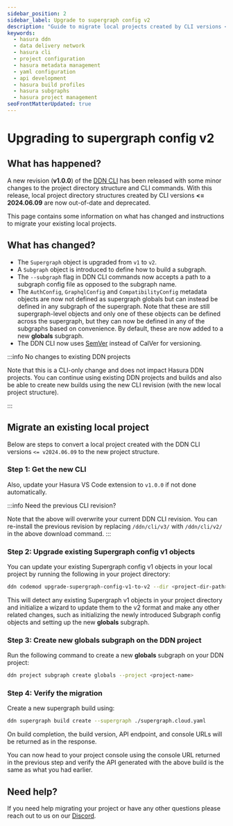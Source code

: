 ```yaml
---
sidebar_position: 2
sidebar_label: Upgrade to supergraph config v2
description: "Guide to migrate local projects created by CLI versions <= 2024.06.09"
keywords:
  - hasura ddn
  - data delivery network
  - hasura cli
  - project configuration
  - hasura metadata management
  - yaml configuration
  - api development
  - hasura build profiles
  - hasura subgraphs
  - hasura project management
seoFrontMatterUpdated: true
---
```



# Upgrading to supergraph config v2

## What has happened?

A new revision (**v1.0.0**) of the [DDN CLI](/cli/installation.mdx) has been released with some minor changes to the
project directory structure and CLI commands. With this release, local project directory structures created by CLI
versions **\<= 2024.06.09** are now out-of-date and deprecated.

This page contains some information on what has changed and instructions to migrate your existing local projects.

## What has changed?

- The `Supergraph` object is upgraded from `v1` to `v2`.
- A `Subgraph` object is introduced to define how to build a subgraph.
- The `--subgraph` flag in DDN CLI commands now accepts a path to a subgraph config file as opposed to the subgraph name.
- The `AuthConfig`, `GraphqlConfig` and `CompatibilityConfig` metadata objects are now not defined as supergraph globals
  but can instead be defined in any subgraph of the supergraph. Note that these are still supergraph-level objects and
  only one of these objects can be defined across the supergraph, but they can now be defined in any of the subgraphs
  based on convenience. By default, these are now added to a new **globals** subgraph.
- The DDN CLI now uses [SemVer](https://semver.org/) instead of CalVer for versioning.

:::info No changes to existing DDN projects

Note that this is a CLI-only change and does not impact Hasura DDN projects. You can continue using existing DDN projects
and builds and also be able to create new builds using the new CLI revision (with the new local project structure).

:::


## Migrate an existing local project

Below are steps to convert a local project created with the DDN CLI versions `<= v2024.06.09` to the new project
structure.

### Step 1: Get the new CLI

<InstallTheCli />

Also, update your Hasura VS Code extension to `v1.0.0` if not done automatically.

:::info Need the previous CLI revision?

Note that the above will overwrite your current DDN CLI revision. You can re-install the previous revision by replacing
`/ddn/cli/v3/` with `/ddn/cli/v2/` in the above download command.
:::

### Step 2: Upgrade existing Supergraph config v1 objects

You can update your existing Supergraph config v1 objects in your local project by running the following in your
project directory:

```bash
ddn codemod upgrade-supergraph-config-v1-to-v2 --dir <project-dir-path>
```

This will detect any existing Supergraph v1 objects in your project directory and initialize a wizard to update them
to the v2 format and make any other related changes, such as initializing the newly introduced Subgraph config objects
and setting up the new **globals** subgraph.

### Step 3: Create new **globals** subgraph on the DDN project

Run the following command to create a new **globals** subgraph on your DDN project:

```bash
ddn project subgraph create globals --project <project-name>
```

### Step 4: Verify the migration

Create a new supergraph build using:

```bash
ddn supergraph build create --supergraph ./supergraph.cloud.yaml
```

On build completion, the build version, API endpoint, and console URLs will be returned as in the response.

You can now head to your project console using the console URL returned in the previous step and verify the API
generated with the above build is the same as what you had earlier.

## Need help?

If you need help migrating your project or have any other questions please reach out to us on
our [Discord](https://hasura.io/discord).


